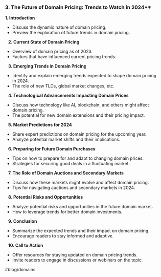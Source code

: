 ### 3. The Future of Domain Pricing: Trends to Watch in 2024\*\* 
**1. Introduction**
* Discuss the dynamic nature of domain pricing.
* Preview the exploration of future trends in domain pricing.

⠀**2. Current State of Domain Pricing**
* Overview of domain pricing as of 2023.
* Factors that have influenced current pricing trends.

⠀**3. Emerging Trends in Domain Pricing**
* Identify and explain emerging trends expected to shape domain pricing in 2024.
* The role of new TLDs, global market changes, etc.

⠀**4. Technological Advancements Impacting Domain Prices**
* Discuss how technology like AI, blockchain, and others might affect domain pricing.
* The potential for new domain extensions and their pricing impact.

⠀**5. Market Predictions for 2024**
* Share expert predictions on domain pricing for the upcoming year.
* Analyze potential market shifts and their implications.

⠀**6. Preparing for Future Domain Purchases**
* Tips on how to prepare for and adapt to changing domain prices.
* Strategies for securing good deals in a fluctuating market.

⠀**7. The Role of Domain Auctions and Secondary Markets**
* Discuss how these markets might evolve and affect domain pricing.
* Tips for navigating auctions and secondary markets in 2024.

⠀**8. Potential Risks and Opportunities**
* Analyze potential risks and opportunities in the future domain market.
* How to leverage trends for better domain investments.

⠀**9. Conclusion**
* Summarize the expected trends and their impact on domain pricing.
* Encourage readers to stay informed and adaptive.

⠀**10. Call to Action**
* Offer resources for staying updated on domain pricing trends.
* Invite readers to engage in discussions or webinars on the topic.

#blog/domains